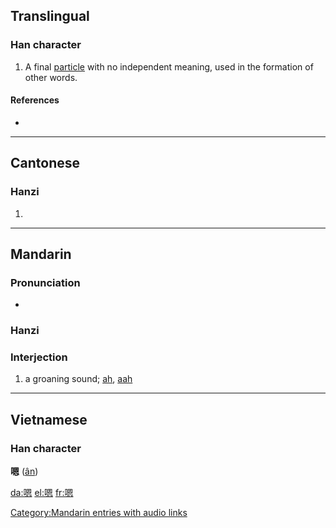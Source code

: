 ==Translingual==

===Han character===
{{Han char|rn=30|rad=口|as=10|sn=13|four=6603<sub>0</sub>|canj=口田大心 (RWKP)}}

# A final [[particle]] with no independent meaning, used in the formation of other words.

====References====
* {{Han ref|kx=0204.111|hdz=10668.030|uh=55EF|ud=21999|bh=B6E2|bd=46818}}

----

==Cantonese==

===Hanzi===
{{yue-hanzi|jyut=|y=ng2}}

# {{defn|Cantonese}}

----

==Mandarin==

===Pronunciation===
*{{audio|zh-ng.ogg|audio}}

===Hanzi===
{{cmn-hanzi|pin=[[ēn]] ([[en1]])|wg=ng<sup>4</sup>}}

===Interjection===
{{cmn-inter|ts|pin=ēn|pint=en1|rs=口10}}

#a groaning sound; [[ah]], [[aah]]

[[Category:Mandarin entries with audio links]]

----

==Vietnamese==
===Han character===
'''嗯''' ([[ân]])

[[da:嗯]]
[[el:嗯]]
[[fr:嗯]]